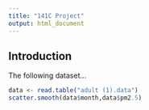 ```yaml
---
title: "141C Project"
output: html_document
---
```

## Introduction
The following dataset...


```r
data <- read.table("adult (1).data")
scatter.smooth(data$month,data$pm2.5)
```

